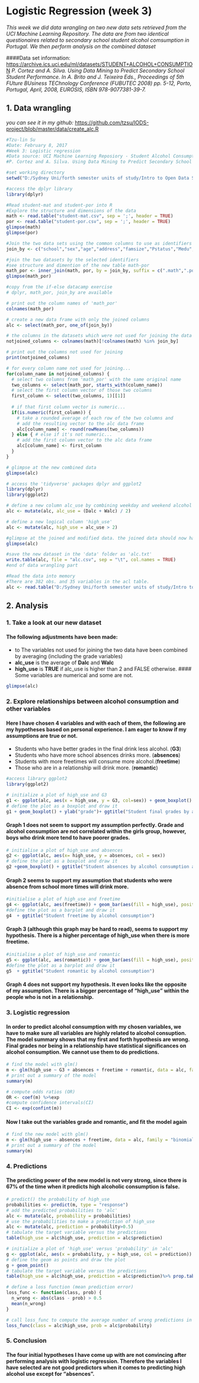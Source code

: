 # Logistic Regression (week 3)

*This week we did data wrangling on two new data sets retrieved from the UCI Machine Learning Repository. The data are from two identical questionaires related to secondary school student alcohol comsumption in Portugal.*
*We then perform analysis on the combined dataset*

####Data set information: <https://archive.ics.uci.edu/ml/datasets/STUDENT+ALCOHOL+CONSUMPTION>
*P. Cortez and A. Silva. Using Data Mining to Predict Secondary School Student Performance. In A. Brito and J. Teixeira Eds., Proceedings of 5th FUture BUsiness TEChnology Conference (FUBUTEC 2008) pp. 5-12, Porto, Portugal, April, 2008, EUROSIS, ISBN 978-9077381-39-7.*

## 1. Data wrangling
*you can see it in my github:*
<https://github.com/tzsu/IODS-project/blob/master/data/create_alc.R>

```r
#Tzu-lin Su
#Date: February 8, 2017
#Week 3: Logistic regression
#Data source: UCI Machine Learning Reposiory - Student Alcohol Consumption 
#P. Cortez and A. Silva. Using Data Mining to Predict Secondary School Student Performance. In A. Brito and J. Teixeira Eds., Proceedings of 5th FUture BUsiness TEChnology Conference (FUBUTEC 2008) pp. 5-12, Porto, Portugal, April, 2008, EUROSIS, ISBN 978-9077381-39-7.

#set working directory
setwd("D:/Sydney Uni/forth semester units of study/Intro to Open Data Science/IODS-project/data")

#access the dplyr library
library(dplyr)

#Read student-mat and student-por into R
#Explore the structure and dimensions of the data
math <- read.table("student-mat.csv", sep = ';', header = TRUE)
por <- read.table("student-por.csv", sep = ';', header = TRUE)
glimpse(math)
glimpse(por)

#Join the two data sets using the common columns to use as identifiers
join_by <- c("school","sex","age","address","famsize","Pstatus","Medu","Fedu","Mjob","Fjob","reason","nursery","internet")

#join the two datasets by the selected identifiers
#see structure and dimention of the new table math-por
math_por <- inner_join(math, por, by = join_by, suffix = c(".math",".por"))
glimpse(math_por)

#copy from the if-else datacamp exercise
# dplyr, math_por, join_by are available

# print out the column names of 'math_por'
colnames(math_por)

# create a new data frame with only the joined columns
alc <- select(math_por, one_of(join_by))

# the columns in the datasets which were not used for joining the data
notjoined_columns <- colnames(math)[!colnames(math) %in% join_by]

# print out the columns not used for joining
print(notjoined_columns)

# for every column name not used for joining...
for(column_name in notjoined_columns) {
  # select two columns from 'math_por' with the same original name
  two_columns <- select(math_por, starts_with(column_name))
  # select the first column vector of those two columns
  first_column <- select(two_columns, 1)[[1]]
  
  # if that first column vector is numeric...
  if(is.numeric(first_column)) {
    # take a rounded average of each row of the two columns and
    # add the resulting vector to the alc data frame
    alc[column_name] <- round(rowMeans(two_columns))
  } else { # else if it's not numeric...
    # add the first column vector to the alc data frame
    alc[column_name] <- first_column
  }
}

# glimpse at the new combined data
glimpse(alc)

# access the 'tidyverse' packages dplyr and ggplot2
library(dplyr)
library(ggplot2)

# define a new column alc_use by combining weekday and weekend alcohol use
alc <- mutate(alc, alc_use = (Dalc + Walc) / 2)

# define a new logical column 'high_use'
alc <- mutate(alc, high_use = alc_use > 2)

#glimpse at the joined and modified data. the joined data should now have 382 obs and 35 variables.
glimpse(alc)

#save the new dataset in the 'data' folder as 'alc.txt'
write.table(alc, file = "alc.csv", sep = "\t", col.names = TRUE)
#end of data wrangling part
```

```r
#Read the data into memory
#There are 382 obs. and 35 variables in the acl table.
alc <- read.table("D:/Sydney Uni/forth semester units of study/Intro to Open Data Science/IODS-project/data/alc.csv", sep ="\t", header = TRUE)
```

## 2. Analysis
### 1. Take a look at our new dataset
#### The following adjustments have been made:
- to The variables not used for joining the two data have been combined by averaging (including the grade variables)
- **alc_use** is the average of **Dalc** and **Walc**
- **high_use** is **TRUE** if alc_use is higher than 2 and FALSE otherwise.
#### Some variables are numerical and some are not.
```r
glimpse(alc)
```

### 2. Explore relationships between alcohol consumption and other variables
#### Here I have chosen 4 variables and with each of them, the following are my hypotheses based on personal experience. I am eager to know if my assumptions are true or not.
- Students who have better grades in the final drink less alcohol. (**G3**)
- Students who have more school absences drinks more. (**absences**)
- Students with more freetimes will consume more alcohol.(**freetime**)
- Those who are in a relationship will drink more. (**romantic**)

```r
#access library ggplot2
library(ggplot2)
```

```r
# initialize a plot of high_use and G3
g1 <- ggplot(alc, aes(x = high_use, y = G3, col=sex)) + geom_boxplot() + ylab('final grade') + xlab('high_use')
# define the plot as a boxplot and draw it
g1 + geom_boxplot() + ylab("grade")+ ggtitle("Student final grades by alcohol consumption and sex")
```

#### Graph 1 does not seem to support my assumption perfectly. Grade and alcohol consumption are not correlated within the girls group, however, boys who drink more tend to have poorer grades.

```r
# initialise a plot of high_use and absences
g2 <- ggplot(alc, aes(x= high_use, y = absences, col = sex))
# define the plot as a boxplot and draw it
g2 +geom_boxplot() + ggtitle("Student absences by alcohol consumption and sex")
```

#### Graph 2 seems to support my assumption that students who were absence from school more times will drink more.
```r
#initialise a plot of high_use and freetime
g4 <- ggplot(alc, aes(freetime)) + geom_bar(aes(fill = high_use), position = "dodge", stat="count") 
#define the plot as a barplot and draw it
g4  + ggtitle("Student freetime by alcohol consumption")
```

#### Graph 3 (although this graph may be hard to read), seems to support my hypothesis. There is a higher percentage of high_use when there is more freetime.
```r
#initialise a plot of high_use and romantic
g5 <- ggplot(alc, aes(romantic)) + geom_bar(aes(fill = high_use), position = "dodge", stat="count") 
#define the plot as a barplot and draw it
g5  + ggtitle("Student romantic by alcohol consumption")
```

#### Graph 4 does not support my hypothesis. It even looks like the opposite of my assumption. There is a bigger percentage of "high_use" within the people who is not in a relationship.

### 3. Logistic regression
#### In order to predict alcohol consumption with my chosen variables, we have to make sure all variables are highly related to alcohol consuption. The model summary shows that my first and forth hypothesis are wrong. Final grades nor being in a relationship have statistical significances on alcohol consumption. We cannot use them to do predictions.

```r
# find the model with glm()
m <- glm(high_use ~ G3 + absences + freetime + romantic, data = alc, family = "binomial")
# print out a summary of the model
summary(m)
```

```r
# compute odds ratios (OR)
OR <- coef(m) %>%exp
#compute confidence intervals(CI)
CI <- exp(confint(m))

```

#### Now I take out the variables grade and romantic, and fit the model again

```r
# find the new model with glm()
m <- glm(high_use ~ absences + freetime, data = alc, family = "binomial")
# print out a summary of the model
summary(m)
```

### 4. Predictions
#### The predicting power of the new model is not very strong, since there is 67% of the time when it predicts high alcoholic consumption is false.
```r
# predict() the probability of high_use
probabilities <- predict(m, type = "response")
# add the predicted probabilities to 'alc'
alc <- mutate(alc, probability = probabilities)
# use the probabilities to make a prediction of high_use
alc <- mutate(alc, prediction = probability>0.5)
# tabulate the target variable versus the predictions
table(high_use = alc$high_use, prediction = alc$prediction)
```

```r
# initialize a plot of 'high_use' versus 'probability' in 'alc'
g <- ggplot(alc, aes(x = probability, y = high_use, col = prediction))
# define the geom as points and draw the plot
g + geom_point()
# tabulate the target variable versus the predictions
table(high_use = alc$high_use, prediction = alc$prediction)%>% prop.table()%>% addmargins
```

```r
# define a loss function (mean prediction error)
loss_func <- function(class, prob) {
  n_wrong <- abs(class - prob) > 0.5
  mean(n_wrong)
}

# call loss_func to compute the average number of wrong predictions in the (training) data
loss_func(class = alc$high_use, prob = alc$probability)
```

### 5. Conclusion
#### The four initial hypotheses I have come up with are not convincing after performing analysis with logistic regression. Therefore the variables I have selected are not good predictors when it comes to predicting high alcohol use except for "absences". 



